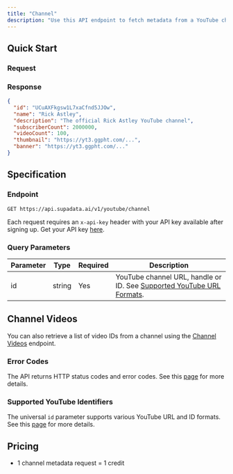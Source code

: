 ```yaml
---
title: "Channel"
description: "Use this API endpoint to fetch metadata from a YouTube channel including name, description, subscriber count, and more."
---
```



## Quick Start

### Request

<CodeGroup>
  <ChannelNode />
  <ChannelPython />
  <ChannelCURL />
</CodeGroup>

### Response

```json
{
  "id": "UCuAXFkgsw1L7xaCfnd5JJOw",
  "name": "Rick Astley",
  "description": "The official Rick Astley YouTube channel",
  "subscriberCount": 2000000,
  "videoCount": 100,
  "thumbnail": "https://yt3.ggpht.com/...",
  "banner": "https://yt3.ggpht.com/..."
}
```

## Specification

### Endpoint

`GET https://api.supadata.ai/v1/youtube/channel`

Each request requires an `x-api-key` header with your API key available after signing up. Get your API key [here](https://dash.supadata.ai/organizations/api-key).

### Query Parameters

| Parameter | Type   | Required | Description                                                                                                           |
| --------- | ------ | -------- | --------------------------------------------------------------------------------------------------------------------- |
| id        | string | Yes      | YouTube channel URL, handle or ID. See [Supported YouTube URL Formats](/documentation/youtube/supported-url-formats). |

## Channel Videos

You can also retrieve a list of video IDs from a channel using the [Channel Videos](/documentation/youtube/channel-videos) endpoint.

### Error Codes

The API returns HTTP status codes and error codes. See this [page](/documentation/errors) for more details.

### Supported YouTube Identifiers

The universal `id` parameter supports various YouTube URL and ID formats. See this [page](/documentation/youtube/supported-url-formats) for more details.

## Pricing

- 1 channel metadata request = 1 credit
